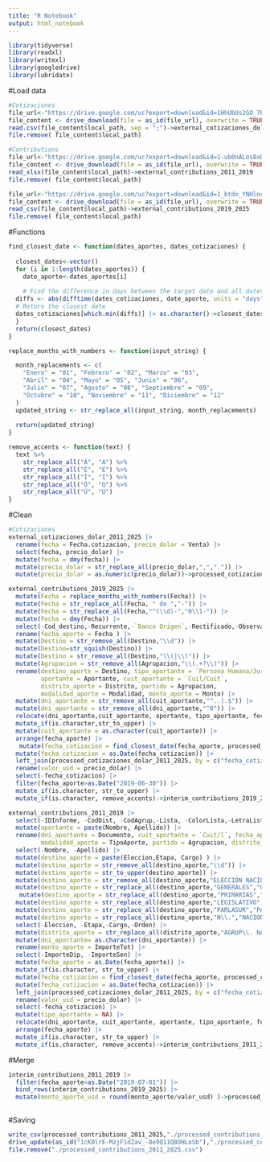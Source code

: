 ```yaml
---
title: "R Notebook"
output: html_notebook
---
```


```r
library(tidyverse)
library(readxl)
library(writexl)
library(googledrive)
library(lubridate)
```

#Load data

```r
#Cotizaciones
file_url<-"https://drive.google.com/uc?export=download&id=1HhUbUs2GO_7EUF-7dihX42vVNPLTeNot"
file_content <- drive_download(file = as_id(file_url), overwrite = TRUE)
read.csv(file_content$local_path, sep = ";")->external_cotizaciones_dolar_2011_2025
file.remove( file_content$local_path)

#Contributions
file_url<-"https://drive.google.com/uc?export=download&id=1-ub0nALos8xDPzK74z-9S7CvywJaa3Oh"
file_content <- drive_download(file = as_id(file_url), overwrite = TRUE)
read_xlsx(file_content$local_path)->external_contributions_2011_2019
file.remove( file_content$local_path)

file_url<-"https://drive.google.com/uc?export=download&id=1_btdx_YNHlnd4sT7giOe7rQZfGVDtolY"
file_content <- drive_download(file = as_id(file_url), overwrite = TRUE)
read_csv(file_content$local_path)->external_contributions_2019_2025
file.remove( file_content$local_path)
```


#Functions

```r
find_closest_date <- function(dates_aportes, dates_cotizaciones) {
  
  closest_dates<-vector()
  for (i in 1:length(dates_aportes)) {
    date_aporte<-dates_aportes[i]
    
    # Find the difference in days between the target date and all dates in the vector
  diffs <- abs(difftime(dates_cotizaciones, date_aporte, units = "days"))
  # Return the closest date
  dates_cotizaciones[which.min(diffs)] |> as.character()->closest_dates[i]
  }
  return(closest_dates)
}
```


```r
replace_months_with_numbers <- function(input_string) {

  month_replacements <- c(
    "Enero" = "01", "Febrero" = "02", "Marzo" = "03",
    "Abril" = "04", "Mayo" = "05", "Junio" = "06",
    "Julio" = "07", "Agosto" = "08", "Septiembre" = "09",
    "Octubre" = "10", "Noviembre" = "11", "Diciembre" = "12"
  )
  updated_string <- str_replace_all(input_string, month_replacements)
  
  return(updated_string)
}
```

```r
remove_accents <- function(text) {
  text %>%
    str_replace_all("Á", "A") %>%
    str_replace_all("É", "E") %>%
    str_replace_all("Í", "I") %>%
    str_replace_all("Ó", "O") %>%
    str_replace_all("Ú", "U")
}
```

#Clean

```r
#Cotizaciones
external_cotizaciones_dolar_2011_2025 |> 
  rename(fecha = Fecha.cotizacion, precio_dolar = Venta) |> 
  select(fecha, precio_dolar) |> 
  mutate(fecha = dmy(fecha)) |> 
  mutate(precio_dolar = str_replace_all(precio_dolar,",",".")) |> 
  mutate(precio_dolar = as.numeric(precio_dolar))->processed_cotizaciones_dolar_2011_2025
```


```r
external_contributions_2019_2025 |> 
  mutate(Fecha = replace_months_with_numbers(Fecha)) |> 
  mutate(Fecha = str_replace_all(Fecha, " de ","-")) |> 
  mutate(Fecha = str_replace_all(Fecha,"^(\\d)-","0\\1-")) |> 
  mutate(Fecha = dmy(Fecha)) |> 
  select(-Cod_destino,-Recurrente,-`Banco Origen`,-Rectificado,-Observación) |> 
  rename(fecha_aporte = Fecha ) |> 
  mutate(Destino = str_remove_all(Destino,"\\d")) |> 
  mutate(Destino=str_squish(Destino)) |> 
  mutate(Destino = str_remove_all(Destino,"\\(|\\)")) |> 
  mutate(Agrupacion = str_remove_all(Agrupacion,"\\(.+?\\)")) |> 
  rename(destino_aporte = Destino, tipo_aportante = `Persona Humana/Jurídica`,
         aportante = Aportante, cuit_aportante = `Cuil/Cuit`,
         distrito_aporte = Distrito, partido = Agrupacion,
         modalidad_aporte = Modalidad, monto_aporte = Monto) |> 
  mutate(dni_aportante = str_remove_all(cuit_aportante,"^..|.$")) |> 
  mutate(dni_aportante = str_remove_all(dni_aportante,"^0")) |> 
  relocate(dni_aportante,cuit_aportante, aportante, tipo_aportante, fecha_aporte,partido,monto_aporte, modalidad_aporte, distrito_aporte) |> 
  mutate_if(is.character,str_to_upper) |>
  mutate(cuit_aportante = as.character(cuit_aportante)) |> 
  arrange(fecha_aporte) |> 
   mutate(fecha_cotizacion = find_closest_date(fecha_aporte, processed_cotizaciones_dolar_2011_2025$fecha)) |> 
  mutate(fecha_cotizacion = as.Date(fecha_cotizacion)) |> 
  left_join(processed_cotizaciones_dolar_2011_2025, by = c("fecha_cotizacion"= "fecha")) |> 
  rename(valor_usd = precio_dolar) |> 
  select(-fecha_cotizacion) |> 
  filter(fecha_aporte>as.Date("2019-06-30")) |> 
  mutate_if(is.character, str_to_upper) |> 
  mutate_if(is.character, remove_accents)->interim_contributions_2019_2025
```


```r
external_contributions_2011_2019 |> 
  select(-IDInforme, -CodDist, -CodAgrup,-Lista, -ColorLista,-LetraLista,-TipoInforme ) |> 
  mutate(aportante = paste(Nombre, Apellido)) |> 
  rename(dni_aportante = Documento, cuit_aportante = `Cuit/l`, fecha_aporte = FechaAporte,
         modalidad_aporte = TipoAporte, partido = Agrupacion, distrito_aporte = Distrito) |> 
  select(-Nombre, -Apellido) |> 
  mutate(destino_aporte = paste(Eleccion,Etapa, Cargo) ) |> 
  mutate(destino_aporte = str_remove_all(destino_aporte,"\\d")) |> 
  mutate(destino_aporte = str_to_upper(destino_aporte)) |> 
  mutate(destino_aporte = str_remove_all(destino_aporte,"ELECCIÓN NACIONAL")) |> 
  mutate(destino_aporte = str_replace_all(destino_aporte,"GENERALES","GENERALES CAMPAÑA")) |> 
   mutate(destino_aporte = str_replace_all(destino_aporte,"PRIMARIAS","P.A.S.O. CAMPAÑA")) |> 
  mutate(destino_aporte = str_replace_all(destino_aporte,"LEGISLATIVO","LEGISLATIVA")) |> 
  mutate(destino_aporte = str_replace_all(destino_aporte,"PARLASUR","PARLAMENTARIOS MERCOSUR")) |> 
  mutate(destino_aporte = str_replace_all(destino_aporte,"N\\.","NACIONALES")) |> 
  select(-Eleccion, -Etapa,-Cargo,-Orden) |> 
  mutate(distrito_aporte = str_replace_all(distrito_aporte,"AGRUP\\. NACIONALES","ORDEN NACIONAL")) |> 
  mutate(dni_aportante= as.character(dni_aportante)) |> 
  rename(monto_aporte = ImporteTot) |> 
  select(-ImporteDip, -ImporteSen) |> 
  mutate(fecha_aporte = as.Date(fecha_aporte)) |> 
  mutate_if(is.character, str_to_upper) |> 
  mutate(fecha_cotizacion = find_closest_date(fecha_aporte, processed_cotizaciones_dolar_2011_2025$fecha)) |> 
  mutate(fecha_cotizacion = as.Date(fecha_cotizacion)) |> 
  left_join(processed_cotizaciones_dolar_2011_2025, by = c("fecha_cotizacion"= "fecha")) |> 
  rename(valor_usd = precio_dolar) |> 
  select(-fecha_cotizacion) |> 
  mutate(tipo_aportante = NA) |> 
  relocate(dni_aportante, cuit_aportante, aportante, tipo_aportante, fecha_aporte, partido, monto_aporte, modalidad_aporte, distrito_aporte, destino_aporte, valor_usd) |> 
  arrange(fecha_aporte) |> 
  mutate_if(is.character, str_to_upper) |> 
  mutate_if(is.character, remove_accents)->interim_contributions_2011_2019
```

#Merge
```r

interim_contributions_2011_2019 |> 
  filter(fecha_aporte<as.Date("2019-07-01")) |> 
  bind_rows(interim_contributions_2019_2025) |> 
  mutate(monto_aporte_usd = round(monto_aporte/valor_usd) )->processed_contributions_2011_2025
  

```


#Saving
```r
write_csv(processed_contributions_2011_2025,"./processed_contributions_2011_2025.csv")
drive_update(as_id("1cK0lrE-MzjF1dZav_-8e9Q11Q8OHLoSb"),"./processed_contributions_2011_2025.csv")
file.remove("./processed_contributions_2011_2025.csv")

```

